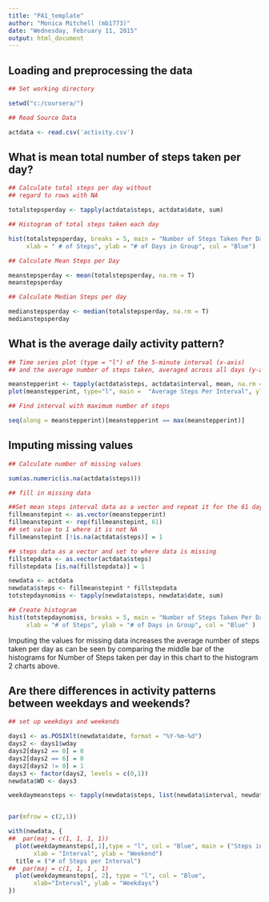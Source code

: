 ```yaml
---
title: "PA1_template"
author: "Monica Mitchell (mb1773)"
date: "Wednesday, February 11, 2015"
output: html_document
---
```



## Loading and preprocessing the data
```r
## Set working directory

setwd("c:/coursera/")

## Read Source Data

actdata <- read.csv('activity.csv')

```


## What is mean total number of steps taken per day?
```r
## Calculate total steps per day without 
## regard to rows with NA

totalstepsperday <- tapply(actdata$steps, actdata$date, sum)
```
```r
## Histogram of total steps taken each day

hist(totalstepsperday, breaks = 5, main = "Number of Steps Taken Per Day", 
     xlab = " # of Steps", ylab = "# of Days in Group", col = "Blue")

```
```r
## Calculate Mean Steps per Day

meanstepsperday <- mean(totalstepsperday, na.rm = T)
meanstepsperday

## Calculate Median Steps per day

medianstepsperday <- median(totalstepsperday, na.rm = T)
medianstepsperday

```



## What is the average daily activity pattern?

```r
## Time series plot (type = "l") of the 5-minute interval (x-axis) 
## and the average number of steps taken, averaged across all days (y-axis)

meanstepperint <- tapply(actdata$steps, actdata$interval, mean, na.rm = T)
plot(meanstepperint, type="l", main =  "Average Steps Per Interval", ylab = "# of Steps")


```

```r

## Find interval with maximum number of steps

seq(along = meanstepperint)[meanstepperint == max(meanstepperint)]

```

## Imputing missing values
```r
## Calculate number of missing values

sum(as.numeric(is.na(actdata$steps)))

## fill in missing data

##Set mean steps interval data as a vector and repeat it for the 61 days
fillmeanstepint <- as.vector(meanstepperint)
fillmeanstepint <- rep(fillmeanstepint, 61)
## set value to 1 where it is not NA
fillmeanstepint [!is.na(actdata$steps)] = 1

## steps data as a vector and set to where data is missing
fillstepdata <- as.vector(actdata$steps)
fillstepdata [is.na(fillstepdata)] = 1

newdata <- actdata
newdata$steps <- fillmeanstepint * fillstepdata
totstepdaynomiss <- tapply(newdata$steps, newdata$date, sum)


```
```r
## Create histogram
hist(totstepdaynomiss, breaks = 5, main = "Number of Steps Taken Per Day",
     xlab = "# of Steps", ylab = "# of Days in Group", col = "Blue" )

```

Imputing the values for missing data increases the average number of steps taken per day as can be seen by comparing the middle bar of the histograms for Number of Steps taken per day in this chart to the histogram 2 charts above.

## Are there differences in activity patterns between weekdays and weekends?
```r
## set up weekdays and weekends

days1 <- as.POSIXlt(newdata$date, format = "%Y-%m-%d")
days2 <- days1$wday
days2[days2 == 0] = 0
days2[days2 == 6] = 0
days2[days2 != 0] = 1
days3 <- factor(days2, levels = c(0,1))
newdata$WD <- days3

weekdaymeansteps <- tapply(newdata$steps, list(newdata$interval, newdata$WD), mean, na.rm = T)



```
```r
par(mfrow = c(2,1))

with(newdata, {
##  par(maj = c(1, 1, 1, 1))
  plot(weekdaymeansteps[,1],type = "l", col = "Blue", main = ("Steps in each Interval"),
       xlab = "Interval", ylab = "Weekend")
  title = ("# of Steps per Interval")
##  par(maj = c(1, 1, 1 , 1)
  plot(weekdaymeansteps[, 2], type = "l", col = "Blue", 
       xlab="Interval", ylab = "Weekdays")
})

```
